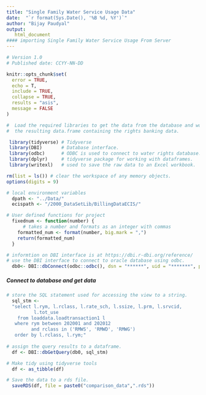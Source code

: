 ---
title: "Single Family Water Service Usage Data"
date:  "`r format(Sys.Date(), '%B %d, %Y')`"
author: "Bijay Paudyal"
output:
   html_document
#### importing Single Family Water Service Usage From Server  
---
```{r include=F}
# Version 1.0 
# Published date: CCYY-NN-DD
```

<!-- Setup some global knitr options to control when source code is displayed -->
```{r , setup, include=F}
knitr::opts_chunk$set(
  error = TRUE,
  echo = T,
  include = TRUE,
  collapse = TRUE,
  results = "asis",
  message = FALSE
)
```

<!-- Set up the R working environment by loading libraries and working folder -->
```{r loadlibs}
#  Load the required libraries to get the data from the database and work with
#  the resulting data.frame containing the rights banking data.

 library(tidyverse) # Tidyverse
 library(DBI)       # Database interface.
 library(odbc)      # ODBC is used to connect to water rights database.
 library(dplyr)     # tidyverse package for working with dataframes.
 library(writexl)   # used to save the raw data to an Excel workbook.

rm(list = ls()) # clear the workspace of any memory objects.
options(digits = 9)
```



```{r file_path }
# local environment variables
  dpath <- "../Data/"
  ecispath <- "/2000_DataSetLib/BillingDataECIS/"

```



```{r DBI_Connect }
# User defined functions for project
  fixednum <- function(number) {
      # takes a number and formats as an integer with commas
    formatted_num <- format(number, big.mark = ",")
    return(formatted_num)
  }

```
```{r db-connect, echo=FALSE}
# informtion on DBI interface is at https://dbi.r-dbi.org/reference/
# use the DBI interface to connect to oracle database using odbc.
  db0<- DBI::dbConnect(odbc::odbc(), dsn = "******", uid = "*******", pwd = "*******")

```


##### Connect to database and get data  

<!-- Get the data from the database -->  
```{r import_data}
# store the SQL statement used for accessing the view to a string.
  sql_stm <- 
  "select l.rym, l.rclass, l.rate_sch, l.ssize, l.prm, l.srvcid,
          l.tot_use
    from loaddata.loadtransaction1 l
   where rym between 202001 and 202012
         and rclass in ('RMWS', 'RMWD', 'RMWG')
   order by l.rclass, l.rym;"
 
# assign the query results to a dataframe.
  df <- DBI::dbGetQuery(db0, sql_stm)

# Make tidy using tidyverse tools
  df <- as_tibble(df)

# Save the data to a rds file.
  saveRDS(df, file = paste0("comparison_data",".rds"))
  
```

